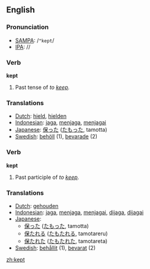 ==English==

{{rank|fire|lost|human|381|kept|business|mean|manner}}

=== Pronunciation ===
*[[w:SAMPA|SAMPA]]: /<tt>"kept</tt>/
*[[w:IPA|IPA]]: /{{IPAchar|ˈkept}}/

=== Verb ===
'''kept'''
# Past tense of ''to [[keep]].''

=== Translations ===
*[[Dutch]]: [[hield]], [[hielden]]
*[[Indonesian]]: [[jaga]], [[jaga|menjaga]], [[jaga|menjagai]]
*[[Japanese]]: [[保った]] ([[たもった]], tamotta)
*[[Swedish]]: [[behöll]] (1), [[bevarade]] (2)

=== Verb ===
'''kept'''
# Past participle of ''to [[keep]].''

=== Translations ===
*[[Dutch]]: [[gehouden]]
*[[Indonesian]]: [[jaga]], [[jaga|menjaga]], [[jaga|menjagai]], [[jaga|dijaga]], [[jaga|dijagai]]
*[[Japanese]]:
** [[保った]] ([[たもった]], tamotta)
** [[保たれる]] ([[たもたれる]], tamotareru)
** [[保たれた]] ([[たもたれた]], tamotareta)
*[[Swedish]]: [[behållit]] (1), [[bevarat]] (2)

[[zh:kept]]